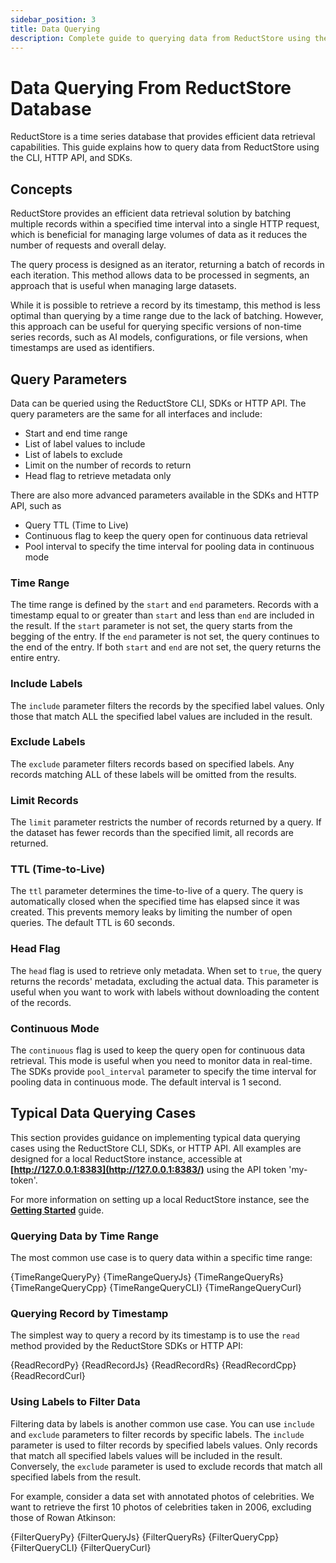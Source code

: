 ```yaml
---
sidebar_position: 3
title: Data Querying
description: Complete guide to querying data from ReductStore using the CLI, HTTP API and SDKs.
---
```



<head>
    <link rel="canonical" href="https://www.reduct.store/docs/guides/data-querying"/>
</head>

# Data Querying From ReductStore Database

ReductStore is a time series database that provides efficient data retrieval capabilities. This guide explains how to query data from ReductStore using the CLI, HTTP API, and SDKs.

## Concepts

ReductStore provides an efficient data retrieval solution by batching multiple records within a specified time interval into a single HTTP request, which is beneficial for managing large volumes of data as it reduces the number of requests and overall delay.

The query process is designed as an iterator, returning a batch of records in each iteration. This method allows data to be processed in segments, an approach that is useful when managing large datasets.

While it is possible to retrieve a record by its timestamp, this method is less optimal than querying by a time range due to the lack of batching. However, this approach can be useful for querying specific versions of non-time series records, such as AI models, configurations, or file versions, when timestamps are used as identifiers.

## Query Parameters

Data can be queried using the ReductStore CLI, SDKs or HTTP API. The query parameters are the same for all interfaces and include:

- Start and end time range
- List of label values to include
- List of labels to exclude
- Limit on the number of records to return
- Head flag to retrieve metadata only

There are also more advanced parameters available in the SDKs and HTTP API, such as

- Query TTL (Time to Live)
- Continuous flag to keep the query open for continuous data retrieval
- Pool interval to specify the time interval for pooling data in continuous mode

### Time Range

The time range is defined by the `start` and `end` parameters. Records with a timestamp equal to or greater than `start` and less than `end` are included in the result. If the `start` parameter is not set, the query starts from the begging of the entry. If the `end` parameter is not set, the query continues to the end of the entry. If both `start` and `end` are not set, the query returns the entire entry.

### Include Labels

The `include` parameter filters the records by the specified label values. Only those that match ALL the specified label values are included in the result.

### Exclude Labels

The `exclude` parameter filters records based on specified labels. Any records matching ALL of these labels will be omitted from the results.

### Limit Records

The `limit` parameter restricts the number of records returned by a query. If the dataset has fewer records than the specified limit, all records are returned.

### TTL (Time-to-Live)

The `ttl` parameter determines the time-to-live of a query. The query is automatically closed when the specified time has elapsed since it was created. This prevents memory leaks by limiting the number of open queries. The default TTL is 60 seconds.
### Head Flag

The `head` flag is used to retrieve only metadata. When set to `true`, the query returns the records' metadata, excluding the actual data. This parameter is useful when you want to work with labels without downloading the content of the records.

### Continuous Mode

The `continuous` flag is used to keep the query open for continuous data retrieval. This mode is useful when you need to monitor data in real-time. The SDKs provide `pool_interval` parameter to specify the time interval for pooling data in continuous mode. The default interval is 1 second.

## Typical Data Querying Cases

This section provides guidance on implementing typical data querying cases using the ReductStore CLI, SDKs, or HTTP API. All examples are designed for a local ReductStore instance, accessible at **[http://127.0.0.1:8383](http://127.0.0.1:8383/)** using the API token 'my-token'.

For more information on setting up a local ReductStore instance, see the **[Getting Started](/docs/getting-started)** guide.

### Querying Data by Time Range

The most common use case is to query data within a specific time range:


<Tabs>
    <TabItem value="Python">
        <CodeBlock language="python">
            {TimeRangeQueryPy}
        </CodeBlock>
    </TabItem>
    <TabItem value="JavaScript">
        <CodeBlock language="javascript">
            {TimeRangeQueryJs}
        </CodeBlock>
    </TabItem>
    <TabItem value="Rust">
        <CodeBlock language="rust">
            {TimeRangeQueryRs}
        </CodeBlock>
    </TabItem>
    <TabItem value="C++">
        <CodeBlock language="cpp">
            {TimeRangeQueryCpp}
        </CodeBlock>
    </TabItem>
    <TabItem value="CLI">
        <CodeBlock language="bash">
            {TimeRangeQueryCLI}
        </CodeBlock>
    </TabItem>
    <TabItem value="Curl">
        <CodeBlock language="bash">
            {TimeRangeQueryCurl}
        </CodeBlock>
    </TabItem>
</Tabs>

### Querying Record by Timestamp

The simplest way to query a record by its timestamp is to use the `read` method provided by the ReductStore SDKs or HTTP API:


<Tabs>
    <TabItem value="Python">
        <CodeBlock language="python">
            {ReadRecordPy}
        </CodeBlock>
    </TabItem>
    <TabItem value="JavaScript">
        <CodeBlock language="javascript">
            {ReadRecordJs}
        </CodeBlock>
    </TabItem>
    <TabItem value="Rust">
        <CodeBlock language="rust">
            {ReadRecordRs}
        </CodeBlock>
    </TabItem>
    <TabItem value="C++">
        <CodeBlock language="cpp">
            {ReadRecordCpp}
        </CodeBlock>
    </TabItem>
    <TabItem value="Curl">
        <CodeBlock language="bash">
            {ReadRecordCurl}
        </CodeBlock>
    </TabItem>
</Tabs>

### Using Labels to Filter Data

Filtering data by labels is another common use case. You can use `include` and `exclude` parameters to filter records by specific labels. The `include` parameter is used to filter records by specified labels values. Only records that match all specified labels values will be included in the result. Conversely, the `exclude` parameter is used to exclude records that match all specified labels from the result.

For example, consider a data set with annotated photos of celebrities. We want to retrieve the first 10 photos of celebrities taken in 2006, excluding those of Rowan Atkinson:


<Tabs>
    <TabItem value="Python">
        <CodeBlock language="python">
            {FilterQueryPy}
        </CodeBlock>
    </TabItem>
    <TabItem value="JavaScript">
        <CodeBlock language="javascript">
            {FilterQueryJs}
        </CodeBlock>
    </TabItem>
    <TabItem value="Rust">
        <CodeBlock language="rust">
            {FilterQueryRs}
        </CodeBlock>
    </TabItem>
    <TabItem value="C++">
        <CodeBlock language="cpp">
            {FilterQueryCpp}
        </CodeBlock>
    </TabItem>
    <TabItem value="CLI">
        <CodeBlock language="bash">
            {FilterQueryCLI}
        </CodeBlock>
    </TabItem>
    <TabItem value="Curl">
        <CodeBlock language="bash">
            {FilterQueryCurl}
        </CodeBlock>
    </TabItem>
</Tabs>

